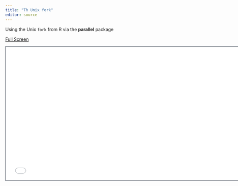 ```yaml
---
title: "Th Unix fork"
editor: source
---
```


Using the Unix `fork` from R via the **parallel** package

[Full Screen](slides.qmd)

```{=html}
<iframe class="slide-deck" src="slides.html" height="420" width="747" style="border: 1px solid #2e3846;"></iframe>
```
